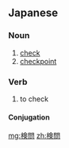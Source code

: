 ==Japanese==
{{ja-kanjitab|けん|もん|yomi=o}}

===Noun===
{{ja-noun|けんもん|kyu=檢問}}

# [[check]]
# [[checkpoint]]

===Verb===
{{ja-verb-suru|tr=trans|けんもん|kyu=檢問}}

# to check

====Conjugation====
{{ja-suru|けんもん}}

[[mg:検問]]
[[zh:検問]]